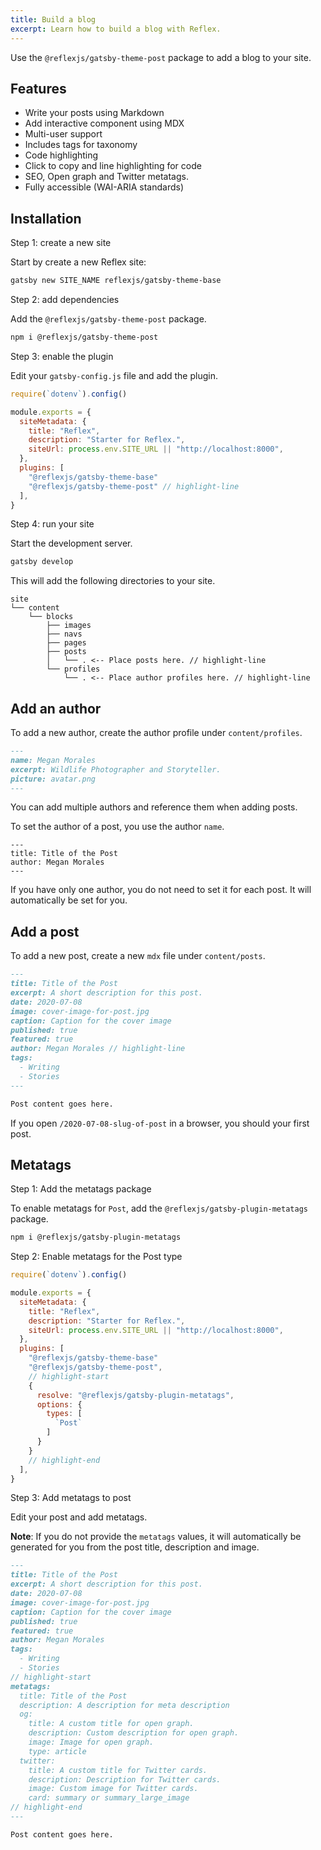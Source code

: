 ```yaml
---
title: Build a blog
excerpt: Learn how to build a blog with Reflex.
---
```


Use the `@reflexjs/gatsby-theme-post` package to add a blog to your site.

## Features

- Write your posts using Markdown
- Add interactive component using MDX
- Multi-user support
- Includes tags for taxonomy
- Code highlighting
- Click to copy and line highlighting for code
- SEO, Open graph and Twitter metatags.
- Fully accessible (WAI-ARIA standards)

## Installation

<P fontSize="xl" fontWeight="bold">
  Step 1: create a new site
</P>

Start by create a new Reflex site:

```sh
gatsby new SITE_NAME reflexjs/gatsby-theme-base
```

<P fontSize="xl" fontWeight="bold" pt="10">
  Step 2: add dependencies
</P>

Add the `@reflexjs/gatsby-theme-post` package.

```sh
npm i @reflexjs/gatsby-theme-post
```

<P fontSize="xl" fontWeight="bold" pt="10">
  Step 3: enable the plugin
</P>

Edit your `gatsby-config.js` file and add the plugin.

```js title=gatsby-config.js
require(`dotenv`).config()

module.exports = {
  siteMetadata: {
    title: "Reflex",
    description: "Starter for Reflex.",
    siteUrl: process.env.SITE_URL || "http://localhost:8000",
  },
  plugins: [
    "@reflexjs/gatsby-theme-base"
    "@reflexjs/gatsby-theme-post" // highlight-line
  ],
}
```

<P fontSize="xl" fontWeight="bold" pt="10">
  Step 4: run your site
</P>

Start the development server.

```sh
gatsby develop
```

This will add the following directories to your site.

```
site
└── content
    └── blocks
        ├── images
        ├── navs
        ├── pages
        ├── posts
        │   └── . <-- Place posts here. // highlight-line
        └── profiles
            └── . <-- Place author profiles here. // highlight-line
```

## Add an author

To add a new author, create the author profile under `content/profiles`.

```md title=content/profiles/megan-morales.mdx
---
name: Megan Morales
excerpt: Wildlife Photographer and Storyteller.
picture: avatar.png
---
```

You can add multiple authors and reference them when adding posts.

To set the author of a post, you use the author `name`.

```
---
title: Title of the Post
author: Megan Morales
---
```

If you have only one author, you do not need to set it for each post. It will automatically be set for you.

## Add a post

To add a new post, create a new `mdx` file under `content/posts`.

```md title=content/profiles/2020-07-08-slug-of-post.mdx
---
title: Title of the Post
excerpt: A short description for this post.
date: 2020-07-08
image: cover-image-for-post.jpg
caption: Caption for the cover image
published: true
featured: true
author: Megan Morales // highlight-line
tags:
  - Writing
  - Stories
---

Post content goes here.
```

If you open `/2020-07-08-slug-of-post` in a browser, you should your first post.

## Metatags

<P fontSize="xl" fontWeight="bold">
  Step 1: Add the metatags package
</P>

To enable metatags for `Post`, add the `@reflexjs/gatsby-plugin-metatags` package.

```sh
npm i @reflexjs/gatsby-plugin-metatags
```

<P fontSize="xl" fontWeight="bold" pt="10">
  Step 2: Enable metatags for the Post type
</P>

```js title=gatsby-config.js
require(`dotenv`).config()

module.exports = {
  siteMetadata: {
    title: "Reflex",
    description: "Starter for Reflex.",
    siteUrl: process.env.SITE_URL || "http://localhost:8000",
  },
  plugins: [
    "@reflexjs/gatsby-theme-base"
    "@reflexjs/gatsby-theme-post",
    // highlight-start
    {
      resolve: "@reflexjs/gatsby-plugin-metatags",
      options: {
        types: [
          `Post`
        ]
      }
    }
    // highlight-end
  ],
}
```

<P fontSize="xl" fontWeight="bold" pt="10">
  Step 3: Add metatags to post
</P>

Edit your post and add metatags.

<Callout mb="10">

**Note**: If you do not provide the `metatags` values, it will automatically be generated for you from the post title, description and image.

</Callout >

```md title=content/profiles/2020-07-08-slug-of-post.mdx
---
title: Title of the Post
excerpt: A short description for this post.
date: 2020-07-08
image: cover-image-for-post.jpg
caption: Caption for the cover image
published: true
featured: true
author: Megan Morales
tags:
  - Writing
  - Stories
// highlight-start
metatags:
  title: Title of the Post
  description: A description for meta description
  og:
    title: A custom title for open graph.
    description: Custom description for open graph.
    image: Image for open graph.
    type: article
  twitter:
    title: A custom title for Twitter cards.
    description: Description for Twitter cards.
    image: Custom image for Twitter cards.
    card: summary or summary_large_image
// highlight-end
---

Post content goes here.
```
